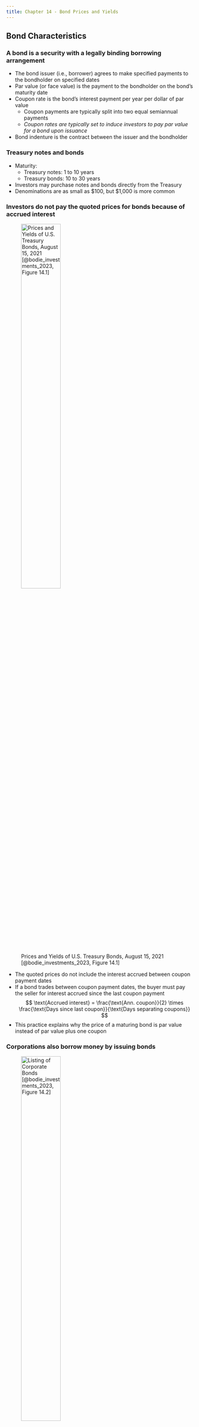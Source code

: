 ```yaml
---
title: Chapter 14 - Bond Prices and Yields
---
```


## Bond Characteristics

### A bond is a security with a legally binding borrowing arrangement
 
- The bond issuer (i.e., borrower) agrees to make specified payments to the bondholder on specified dates
- Par value (or face value) is the payment to the bondholder on the bond's maturity date
- Coupon rate is the bond's interest payment per year per dollar of par value
	- Coupon payments are typically split into two equal semiannual payments
	- *Coupon rates are typically set to induce investors to pay par value for a bond upon issuance* 
- Bond indenture is the contract between the issuer and the bondholder

### Treasury notes and bonds

- Maturity:
	- Treasury notes: 1 to 10 years
	- Treasury bonds: 10 to 30 years
- Investors may purchase notes and bonds directly from the Treasury
- Denominations are as small as $100, but $1,000 is more common

### Investors do not pay the quoted prices for bonds because of accrued interest {.allowframebreaks}

![Prices and Yields of U.S. Treasury Bonds, August 15, 2021 [@bodie_investments_2023, Figure 14.1]](./Figures/bod12665_1401.png){height=50%}

\framebreak

- The quoted prices do not include the interest accrued between coupon payment dates
- If a bond trades between coupon payment dates, the buyer must pay the seller for interest accrued since the last coupon payment
$$
\text{Accrued interest} = \frac{\text{Ann. coupon}}{2} \times \frac{\text{Days since last coupon}}{\text{Days separating coupons}}
$$
- This practice explains why the price of a maturing bond is par value instead of par value plus one coupon

### Corporations also borrow money by issuing bonds {.allowframebreaks}

![Listing of Corporate Bonds [@bodie_investments_2023, Figure 14.2]](./Figures/bod12665_1402.png){height=50%}

\framebreak

- There are many combinations of issuer, maturity, coupon rate, seniority, etc., often leading to thin markets
- Therefore, most corporate bonds trade over the counter instead of on exchanges

### Some corporate bonds have additional features {.allowframebreaks}

- Call provisions allow issuers to repurchase bonds at a specified *call price* before maturity 
	- Allow firms to call bonds with high coupon rates when interest rates fall
	- Typically come with a period of call protection
	- The option to call a bond is valuable *to the firm*, so callable bonds are typically issued with higher coupon rates and promised yields than non-callable bonds
- Convertible bonds give holders the option to exchange each bond for a specified number of shares of the firm's stock
	- The option to convert a bond is valuable *to the bondholder*, so convertible bonds typically offer lower coupon rates and yields to maturity than non-convertible bonds
- Put bonds give the holder the option to exchange the bond for par value at some date or to extend for a given number of years
	- If a bond's coupon rate is greater than current market yields, the bondholder will extend the bond's life
	- If a bond's coupon rate is lower than current market yields, the bondholder will retire the bonds and collect its principal
- Floating-rate bonds pay interest rates that are reset periodically according to a specified market rate


### Preferred stock is a hybrid security that is part equity, part bond

- Preferred stock is considered equity but often included in the fixed-income universe
- Like bonds:
	- Promises to pay a specified cash flow stream
	- Commonly pays a fixed dividend
	- Rarely gives holders full voting privileges
- Unlike bonds:
	- Failure to pay the promised dividend does not result in corporate bankruptcy
	- Dividends owed cumulate


### International bonds are issued in one country by a borrower from a different country 

- *Foreign bonds* are denominated in the currency of the country where issued
	- Samurai bonds
	- Bulldog bonds
- *Eurobonds* are denominated in a currency *other than* the country where issued, usually the currency of the issuer
	- Euro-yen bonds
	- Euro-sterling bonds


### Bond issuers often develop bonds with unusual features

- Most bonds have maturities of 30 years or less, however, some have maturities between 50 and 100 years
- Inverse floaters are like floating-rate bonds, except coupon rate *falls*  when the general level of interest rates *rises*
- Asset-backed bonds use income from a specified group of assets to service the debt
- Catastrophe bonds' final payment depends on whether there has been a specified catastrophe, allowing the issuer to transfer catastrophe risk to the market
- Indexed bonds make payments tied to a general price index or the price of a commodity (e.g., Treasury Inflation Protected Securities or TIPS)


## Bond Pricing

### Bond value is the present value of all payments

$$
\text{Bond value} = \sum_{t=1}^T \frac{\text{Coupon}}{(1+r)^t} + \frac{\text{Par value}}{(1+r)^T}
$$

- The first term on the right-hand side of the equation is the present value of an annuity
- The second term is the present value of a single amount, the final payment of the bond's par value


### There is an inverse relation between bond values and interest rates {.allowframebreaks}

![The inverse relationship between bond values and the interest rate. Value of an 8% coupon bond with 30-year maturity making semiannual payments. [@bodie_investments_2023, Figure 14.3]](./Figures/bod12665_1403.png){height=50%}

\framebreak

![Bond values at different interest rates (8% coupon bond, coupons paid semiannually) [@bodie_investments_2023, Table 14.2]](./Figures/table_1402.png){height=50%}

### Quoted bond prices do not include interest that accrues between coupon payments

- The buyer pays the seller for accrued interest, which is the prorated share of the upcoming semiannual coupon:
$$
\text{Accrued interest} = \frac{\text{Ann. coupon}}{2} \times \frac{\text{Days since last coupon}}{\text{Days separating coupons}}
$$
- The sale, or invoice, price of the bond equals the stated price (flat price) plus the accrued interest:
$$
\text{Invoice price} = \text{Flat price} + \text{Accrued interest}
$$


## Bond Yields

### Yield to maturity (YTM) is the interest rate that equates the present value of bond payments and market price

- We often interpret the YTM as the average rate of return that we earn if we buy the bond and hold it until maturity
- The inverse relation between price and yield is a central feature of fixed-income securities
- Interest rate fluctuations are the main source of risk in the fixed-income market
- The price curve is convex and flattens at higher interest rates
- The longer the maturity of the bond, the more sensitive its price is to changes in market interest rates


### YTM and current yield are different

- Yield to maturity (YTM)
	- Bond's internal rate of return
	- The compound rate of return over the life of the bond, assuming all coupons are reinvested at that YTM
	- Proxy for the average return
- Current yield
	- Bond's annual coupon payment divided by its price
	- Premium bonds:  $\text{Coupon rate} > \text{Current yield} > \text{YTM}$
	- Discount bonds:  $\text{Coupon rate} < \text{Current yield} < \text{YTM}$


### Yield to call (YTC) and YTM are different {.allowframebreaks}

- Except:
	- The time until *call* replaces the time until *maturity*
	- The call price replaces par value
- At *low* interest rates: The price of the callable bond is flat since the risk of a repurchase or call is high
- At *high* interest rates: The price of the callable bond converges to that of a normal bond since the risk of a call is negligible

\framebreak

![Bond values: Callable and straight debt (coupon = 8%; maturity = 30 years; semiannual payments) [@bodie_investments_2023, Figure 14.4]](./Figures/bod12665_1404.png){height=50%}


### YTM and realized compound return are different {.allowframebreaks}

- YTM will equal the rate of return realized over the life of the bond if all coupons are reinvested to earn the bond's YTM
- Realized compound return is the compound rate of return assuming that coupon payments are reinvested until maturity
- Forecasting the realized compound yield over various holding periods or investment horizons is *horizon analysis*

\framebreak

![Growth of invested funds [@bodie_investments_2023, Figure 14.5]](./Figures/bod12665_1405.png){height=50%}

\framebreak

- As interest rates change, bond investors face two offsetting risks
	1. *Price risk:* When rates rise, bond prices fall
	1. *Reinvestment rate risk:* When rates rise, reinvestment rates rise
- Chapter 16 discusses how bond investors manage these risks


## Bond Prices over Time

### The relative values of coupon rates and YTMs are useful {.allowframebreaks}

- A bond sells at par value when its coupon rate equals its YTM
	- Here, the coupon payments exactly compensate for the time value of money
- A bond sells at *a discount* to par value when its coupon rate is *less than* its YTM 
	- Here, the coupon payments do not compensate for the time value of money, so investors require additional capital gains
- A bond sells at *a premium* to par value when its coupon rate is *greater than* its YTM 
	- Here, the coupon payments more than compensate for the time value of money, so investors pay more than the par value

\framebreak

![Price path of two 30-year maturity bonds, each selling at a yield to maturity of 8%. Bond price approaches par value as maturity date approaches. [@bodie_investments_2023, Figure 14.6]](./Figures/bod12665_1406.png){height=50%}


### YTM and holding period return (HPR) are different

- HPR: 
	- The rate of return over a particular investment period
	- Depends on the bond's price at the end of the holding period, an unknown future value
- YTM:
	- The average rate of return if the bond is held to maturity
	- Depends on coupon rate, maturity, and par value, which are all known
- When YTM does not change over a period $\text{YTM}=\text{HPR}$

<!-- TODO: add questions where small changes in YTM create large changes in HPR -->


### Zero-coupon bonds sell at a discount and pay "interest" as a "capital gain"

![The price of a 30-year zero-coupon bond over time at a yield to maturity of 10%. Price equals $\$1,000/(1.10)^T$, where $T$ is time until maturity. [@bodie_investments_2023, Figure 14.7]](./Figures/bod12665_1407.png){height=50%}

## Default Risk and Bond Pricing

### Bonds *promise* a fixed flow of income, which is not guaranteed unless the issuer cannot default

- Credit risk, or default risk, is the risk the bond will not make all promised payments
- Rating companies: Moody's Investor Service, Standard & Poor's, and Fitch Ratings
- Rating categories
	- Highest rating is AAA (or Aaa)
	- Investment grade bonds are rated BBB/Baa or above
	- Speculative-grade or junk bonds are rated below BBB/Baa


### Definitions of each bond rating class

![Definitions of each bond rating class [@bodie_investments_2023, Figure 14.8]](./Figures/bod12665_1408.png){height=50%}


### Bond rating agencies analyze the levels and trends of issuer financial ratios {.allowframebreaks}

- Coverage ratios
- Leverage (e.g., debt-to-equity) ratios
- Liquidity ratios
- Profitability ratios
- Cash flow-to-debt ratio

\framebreak

![Financial ratios by rating class [@bodie_investments_2023, Table 14.3]](./Figures/table_1403.png){height=50%}

### Edward Altman shows that financial ratios predict bankruptcy {.allowframebreaks}

- We calculate a $Z$ score based on firm financial characteristics:
$$
Z=3.1\frac{EBIT}{A} + 1.0\frac{Sales}{A} + 0.42\frac{E}{L} + 0.85\frac{RE}{A} + 0.72\frac{WC}{A}
$$
- Higher $Z$ scores indicate lower credit risk:
	- $Z < 1.23$ indicates vulnerability to bankruptcy
	- $1.23 \leq Z < 2.90$ is a gray area
	- $2.90 \leq Z$ indicates safety

\framebreak

![Discriminant analysis [@bodie_investments_2023, Figure 14.9]](./Figures/bod12665_1409.png){height=50%}


### The bond indenture is the contract between the issuer and bondholders

- Sinking funds call for the issuer to periodically repurchase some proportion of the outstanding bonds before maturity
- Subordination clause restricts the amount of additional borrowing by the firm
- Dividend restrictions limit the payment of dividends by firms (e.g., cumulative dividends cannot exceed cumulative retained earnings)
- Collateral is a particular asset that the bondholders receive if the firm defaults
	- Collateralized bonds are generally safer than debenture bonds

### *Promised* YTM and *expected* YTM are different {.allowframebreaks}

- Promised YTM will only be realized if the firm meets the obligations of the bond issue
- Expected YTM must consider the possibility of a default
- Default premium (also known as a credit spread) is the difference between the promised YTM on a corporate bond and the YTM on an otherwise-identical government bond that is default risk-free

\framebreak

![Yield spreads between corporate and 10-year Treasury bonds [@bodie_investments_2023, Figure 14.11]](./Figures/bod12665_1411.png){height=50%}

### Credit default swaps (CDSs) insure a bond or loan against default

- Allows lenders to buy protection against default risk
- Risk structure of interest rates and CDS prices ought to be tightly aligned
- CDS contracts trade on corporate as well as sovereign debt
- Natural CDS buyers are large bondholders that want to enhance the creditworthiness of their outstanding loans
- But, CDS buyers can also use them to speculate on the financial health of an issuer

### Collateralized debt obligations (CDOs) reallocate credit risk {.allowframebreaks}

- A structured Investment Vehicle (SIV) is a legally distinct entity that buys debt and resells it as a portfolio
- Loans are pooled together and split into  _tranches_
- Each tranche is given a different level of seniority to claims on the underlying loan pool
- Mortgage-backed CDOs were an investment disaster from 2007 to 2009

\framebreak

![Collateralized debt obligations [@bodie_investments_2023, Figure 14.13]](./Figures/bod12665_1413.png){height=50%}


### Summary from @bodie_investments_2023 {.appendix}

![](./Figures/summary_14.png){height=75%}


### Key equations from @bodie_investments_2023 {.appendix}

![](./Figures/key_eq_14.png){height=75%}